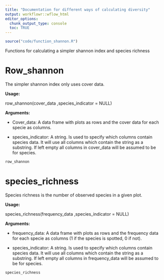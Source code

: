```yaml
---
title: "Documentation for different ways of calculating diversity"
output: workflowr::wflow_html
editor_options:
  chunk_output_type: console
  toc: TRUE
---
```


```r
source("code/function_shannon.R")
```

Functions for calculating a simpler shannon index and species richness



<h1>Row_shannon </h1>



The simpler shannon index only uses cover data.

**Usage:**

row_shannon(cover_data ,species_indicator = NULL)

**Arguments:**

* Cover_data: A data frame with plots as rows and the cover data for each specie as columns.

* species_indicator: A string. Is used to specify which columns contain species data. It will use all columns which contain the string as a substring.  If left empty all columns in cover_data will be assumed to be for species.

```r
row_shannon
```


 
<h1>species_richness </h1>

Species richness is the number of observed species in a given plot.



**Usage:**

species_richness(frequency_data ,species_indicator = NULL)

**Arguments:**

* frequency_data: A data frame with plots as rows and the frequency data for each specie as columns (1 if the species is spotted, 0 if not).

* species_indicator: A string. Is used to specify which columns contain species data. It will use all columns which contain the string as a substring.  If left empty all columns in frequency_data will be assumed to be for species.

```r
species_richness
```
